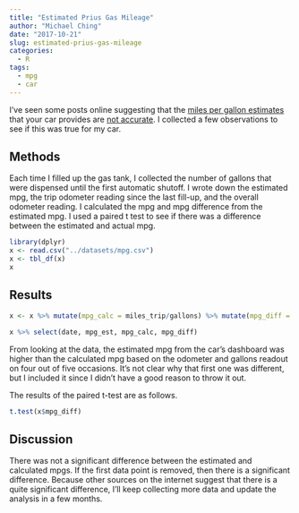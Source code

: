 ```yaml
---
title: "Estimated Prius Gas Mileage"
author: "Michael Ching"
date: "2017-10-21"
slug: estimated-prius-gas-mileage
categories:
  - R
tags:
  - mpg
  - car
---
```

I've seen some posts online suggesting that the [miles per gallon estimates](https://auto.howstuffworks.com/fuel-efficiency/hybrid-technology/instant-mpg-readout.htm) that your car provides are [not accurate](https://blog.caranddriver.com/why-your-trip-computer-isnt-giving-accurate-mpg-readings-and-how-to-fix-it/). I collected a few observations to see if this was true for my car.

## Methods

Each time I filled up the gas tank, I collected the number of gallons that were dispensed until the first automatic shutoff. I wrote down the estimated mpg, the trip odometer reading since the last fill-up, and the overall odometer reading. I calculated the mpg and mpg difference from the estimated mpg. I used a paired t test to see if there was a difference between the estimated and actual mpg. 

```r
library(dplyr)
x <- read.csv("../datasets/mpg.csv")
x <- tbl_df(x)
x
```

## Results

```r
x <- x %>% mutate(mpg_calc = miles_trip/gallons) %>% mutate(mpg_diff = mpg_calc - mpg_est)

x %>% select(date, mpg_est, mpg_calc, mpg_diff)
```

From looking at the data, the estimated mpg from the car's dashboard was higher than the calculated mpg based on the odometer and gallons readout on four out of five occasions. It's not clear why that first one was different, but I included it since I didn't have a good reason to throw it out. 

The results of the paired t-test are as follows.

```r
t.test(x$mpg_diff)
```

## Discussion
There was not a significant difference between the estimated and calculated mpgs. If the first data point is removed, then there is a significant difference. Because other sources on the internet suggest that there is a quite significant difference, I'll  keep collecting more data and update the analysis in a few months. 

